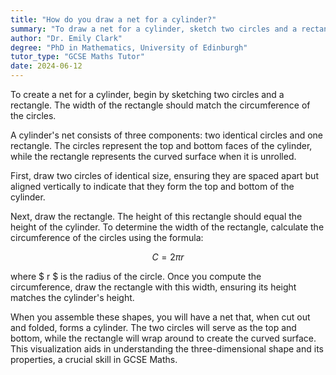 ```yaml
---
title: "How do you draw a net for a cylinder?"
summary: "To draw a net for a cylinder, sketch two circles and a rectangle whose width matches the circles' circumference."
author: "Dr. Emily Clark"
degree: "PhD in Mathematics, University of Edinburgh"
tutor_type: "GCSE Maths Tutor"
date: 2024-06-12
---
```


To create a net for a cylinder, begin by sketching two circles and a rectangle. The width of the rectangle should match the circumference of the circles.

A cylinder's net consists of three components: two identical circles and one rectangle. The circles represent the top and bottom faces of the cylinder, while the rectangle represents the curved surface when it is unrolled. 

First, draw two circles of identical size, ensuring they are spaced apart but aligned vertically to indicate that they form the top and bottom of the cylinder.

Next, draw the rectangle. The height of this rectangle should equal the height of the cylinder. To determine the width of the rectangle, calculate the circumference of the circles using the formula:

$$
C = 2\pi r
$$

where $ r $ is the radius of the circle. Once you compute the circumference, draw the rectangle with this width, ensuring its height matches the cylinder's height.

When you assemble these shapes, you will have a net that, when cut out and folded, forms a cylinder. The two circles will serve as the top and bottom, while the rectangle will wrap around to create the curved surface. This visualization aids in understanding the three-dimensional shape and its properties, a crucial skill in GCSE Maths.
    